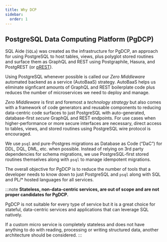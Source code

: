 ```yaml
---
title: Why DCP
sidebar:
  order: 1
---
```


## PostgreSQL Data Computing Platform (PgDCP)

SQL Aide (`SQLa`) was created as the infrastructure for PgDCP, an approach for
using PostgreSQL to host tables, views, plus polyglot stored routines and
surface them as GraphQL and REST using Postgraphile, Hasura, and PostgREST (or
[pREST](https://github.com/prest/prest)).

Using PostgreSQL whenever possible is called our _Zero Middleware_ automated
backend as a service (AutoBaaS) strategy. AutoBaaS helps us eliminate signficant
amounts of GraphQL and REST boilerplate code plus reduces the number of
microservices we need to deploy and manage.

_Zero Middleware_ is first and foremost a _technology strategy_ but also comes
with a framework of code generators and reusable components to reducing
data-centric code surfaces to just PostgreSQL with auto-generated,
database-first _secure_ GraphQL and REST endpoints. For use cases when
higher-performance or more secure interfaces are necessary, direct access to
tables, views, and stored routines using PostgreSQL wire protocol is encouraged.

We use `psql` and pure-Postgres migrations as Database as Code (“DaC”) for DDL,
DQL, DML, etc. when possible. Instead of relying on 3rd party dependencies for
schema migrations, we use PostgreSQL-first stored routines themselves along with
`psql` to manage idempotent migrations.

The overall objective for PgDCP is to reduce the number of tools that a
developer needs to know down to just PostgreSQL and `psql` along with SQL and
PL/* hosted languages for all services.

:::note
**Stateless, non-data-centric services, are out of scope and are not proper
candidates for PgDCP.**

PgDCP is not suitable for every type of service but it is a great choice for
stateful, data-centric services and applications that can leverage SQL natively.

If a custom micro service is completely stateless and does not have anything to
do with reading, processing or writing structured data, another architecture
should be considered.
:::

